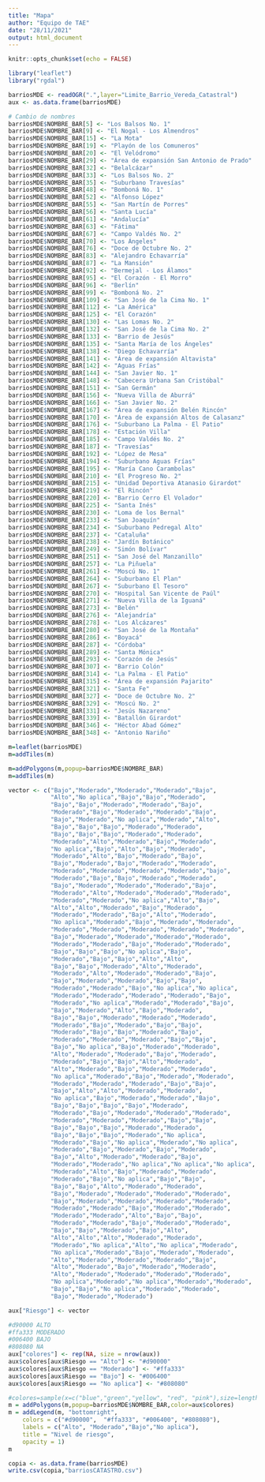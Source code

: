 ```yaml
---
title: "Mapa"
author: "Equipo de TAE"
date: "28/11/2021"
output: html_document
---
```


```r
knitr::opts_chunk$set(echo = FALSE)
```

```r
library("leaflet")
library("rgdal")
```

```r
barriosMDE <- readOGR(".",layer="Limite_Barrio_Vereda_Catastral")
aux <- as.data.frame(barriosMDE)
```
```r
# Cambio de nombres
barriosMDE$NOMBRE_BAR[5] <- "Los Balsos No. 1"
barriosMDE$NOMBRE_BAR[9] <- "El Nogal - Los Almendros"
barriosMDE$NOMBRE_BAR[15] <- "La Mota"
barriosMDE$NOMBRE_BAR[19] <- "Playón de los Comuneros"
barriosMDE$NOMBRE_BAR[20] <- "El Velódromo"
barriosMDE$NOMBRE_BAR[29] <- "Área de expansión San Antonio de Prado"
barriosMDE$NOMBRE_BAR[32] <- "Belalcázar"
barriosMDE$NOMBRE_BAR[33] <- "Los Balsos No. 2"
barriosMDE$NOMBRE_BAR[35] <- "Suburbano Travesías"
barriosMDE$NOMBRE_BAR[48] <- "Bomboná No. 1"
barriosMDE$NOMBRE_BAR[52] <- "Alfonso López"
barriosMDE$NOMBRE_BAR[55] <- "San Martín de Porres"
barriosMDE$NOMBRE_BAR[56] <- "Santa Lucía"
barriosMDE$NOMBRE_BAR[61] <- "Andalucía"
barriosMDE$NOMBRE_BAR[63] <- "Fátima"
barriosMDE$NOMBRE_BAR[67] <- "Campo Valdés No. 2"
barriosMDE$NOMBRE_BAR[70] <- "Los Ángeles"
barriosMDE$NOMBRE_BAR[76] <- "Doce de Octubre No. 2"
barriosMDE$NOMBRE_BAR[83] <- "Alejandro Echavarría"
barriosMDE$NOMBRE_BAR[87] <- "La Mansión"
barriosMDE$NOMBRE_BAR[92] <- "Bermejal - Los Álamos"
barriosMDE$NOMBRE_BAR[95] <- "El Corazón - El Morro"
barriosMDE$NOMBRE_BAR[96] <- "Berlín"
barriosMDE$NOMBRE_BAR[99] <- "Bomboná No. 2"
barriosMDE$NOMBRE_BAR[109] <- "San José de la Cima No. 1"
barriosMDE$NOMBRE_BAR[112] <- "La América"
barriosMDE$NOMBRE_BAR[125] <- "El Corazón"
barriosMDE$NOMBRE_BAR[130] <- "Las Lomas No. 2"
barriosMDE$NOMBRE_BAR[132] <- "San José de la Cima No. 2"
barriosMDE$NOMBRE_BAR[133] <- "Barrio de Jesús"
barriosMDE$NOMBRE_BAR[135] <- "Santa María de los Ángeles"
barriosMDE$NOMBRE_BAR[138] <- "Diego Echavarría"
barriosMDE$NOMBRE_BAR[141] <- "Área de expansión Altavista"
barriosMDE$NOMBRE_BAR[142] <- "Aguas Frías"
barriosMDE$NOMBRE_BAR[144] <- "San Javier No. 1"
barriosMDE$NOMBRE_BAR[148] <- "Cabecera Urbana San Cristóbal"
barriosMDE$NOMBRE_BAR[151] <- "San Germán"
barriosMDE$NOMBRE_BAR[156] <- "Nueva Villa de Aburrá"
barriosMDE$NOMBRE_BAR[166] <- "San Javier No. 2"
barriosMDE$NOMBRE_BAR[167] <- "Área de expansión Belén Rincón"
barriosMDE$NOMBRE_BAR[170] <- "Área de expansión Altos de Calasanz"
barriosMDE$NOMBRE_BAR[176] <- "Suburbano La Palma - El Patio"
barriosMDE$NOMBRE_BAR[178] <- "Estación Villa"
barriosMDE$NOMBRE_BAR[185] <- "Campo Valdés No. 2"
barriosMDE$NOMBRE_BAR[187] <- "Travesías"
barriosMDE$NOMBRE_BAR[192] <- "López de Mesa"
barriosMDE$NOMBRE_BAR[194] <- "Suburbano Aguas Frías"
barriosMDE$NOMBRE_BAR[195] <- "María Cano Carambolas"
barriosMDE$NOMBRE_BAR[210] <- "El Progreso No. 2"
barriosMDE$NOMBRE_BAR[215] <- "Unidad Deportiva Atanasio Girardot"
barriosMDE$NOMBRE_BAR[219] <- "El Rincón"
barriosMDE$NOMBRE_BAR[220] <- "Barrio Cerro El Volador"
barriosMDE$NOMBRE_BAR[225] <- "Santa Inés"
barriosMDE$NOMBRE_BAR[230] <- "Loma de los Bernal"
barriosMDE$NOMBRE_BAR[233] <- "San Joaquín"
barriosMDE$NOMBRE_BAR[234] <- "Suburbano Pedregal Alto"
barriosMDE$NOMBRE_BAR[237] <- "Cataluña"
barriosMDE$NOMBRE_BAR[238] <- "Jardín Botánico"
barriosMDE$NOMBRE_BAR[249] <- "Simón Bolívar"
barriosMDE$NOMBRE_BAR[251] <- "San José del Manzanillo"
barriosMDE$NOMBRE_BAR[257] <- "La Piñuela"
barriosMDE$NOMBRE_BAR[261] <- "Moscú No. 1"
barriosMDE$NOMBRE_BAR[264] <- "Suburbano El Plan"
barriosMDE$NOMBRE_BAR[267] <- "Suburbano El Tesoro"
barriosMDE$NOMBRE_BAR[270] <- "Hospital San Vicente de Paúl"
barriosMDE$NOMBRE_BAR[271] <- "Nueva Villa de la Iguaná"
barriosMDE$NOMBRE_BAR[273] <- "Belén"
barriosMDE$NOMBRE_BAR[276] <- "Alejandría"
barriosMDE$NOMBRE_BAR[278] <- "Los Alcázares"
barriosMDE$NOMBRE_BAR[280] <- "San José de la Montaña"
barriosMDE$NOMBRE_BAR[286] <- "Boyacá"
barriosMDE$NOMBRE_BAR[287] <- "Córdoba"
barriosMDE$NOMBRE_BAR[289] <- "Santa Mónica"
barriosMDE$NOMBRE_BAR[293] <- "Corazón de Jesús"
barriosMDE$NOMBRE_BAR[307] <- "Barrio Colón"
barriosMDE$NOMBRE_BAR[314] <- "La Palma - El Patio"
barriosMDE$NOMBRE_BAR[315] <- "Área de expansión Pajarito"
barriosMDE$NOMBRE_BAR[321] <- "Santa Fe"
barriosMDE$NOMBRE_BAR[327] <- "Doce de Octubre No. 2"
barriosMDE$NOMBRE_BAR[329] <- "Moscú No. 2"
barriosMDE$NOMBRE_BAR[331] <- "Jesús Nazareno"
barriosMDE$NOMBRE_BAR[339] <- "Batallón Girardot"
barriosMDE$NOMBRE_BAR[346] <- "Héctor Abad Gómez"
barriosMDE$NOMBRE_BAR[348] <- "Antonio Nariño"
```

```r
m=leaflet(barriosMDE)
m=addTiles(m)
```

```r
m=addPolygons(m,popup=barriosMDE$NOMBRE_BAR)
m=addTiles(m)
```

```r
vector <- c("Bajo","Moderado","Moderado","Moderado","Bajo",
            "Alto","No aplica","Bajo","Bajo","Moderado",
            "Bajo","Bajo","Moderado","Moderado","Bajo",
            "Moderado","Bajo","Moderado","Moderado","Bajo",
            "Bajo","Moderado","No aplica","Moderado","Alto",
            "Bajo","Bajo","Bajo","Moderado","Moderado",
            "Bajo","Bajo","Bajo","Moderado","Moderado",
            "Moderado","Alto","Moderado","Bajo","Moderado",
            "No aplica","Bajo","Alto","Bajo","Moderado",
            "Moderado","Alto","Bajo","Moderado","Bajo",
            "Bajo","Moderado","Bajo","Moderado","Moderado",
            "Moderado","Moderado","Moderado","Moderado","bajo",
            "Moderado","Bajo","Bajo","Moderado","Moderado",
            "Bajo","Moderado","Moderado","Moderado","Bajo",
            "Moderado","Alto","Moderado","Moderado","Moderado",
            "Moderado","Moderado","No aplica","Alto","Bajo",
            "Alto","Alto","Moderado","Bajo","Moderado",
            "Moderado","Moderado","Bajo","Alto","Moderado",
            "No aplica","Moderado","Bajo","Moderado","Moderado",
            "Moderado","Moderado","Moderado","Moderado","Moderado",
            "Bajo","Moderado","Moderado","Moderado","Moderado",
            "Moderado","Moderado","Bajo","Moderado","Moderado",
            "Bajo","Bajo","Bajo","No aplica","Bajo",
            "Moderado","Bajo","Bajo","Alto","Alto",
            "Bajo","Bajo","Moderado","Alto","Moderado",
            "Moderado","Alto","Moderado","Moderado","Bajo",
            "Bajo","Moderado","Moderado","Bajo","Bajo",
            "Moderado","Moderado","Bajo","No aplica","No aplica",
            "Moderado","Moderado","Moderado","Moderado","Bajo",
            "Moderado","No aplica","Moderado","Moderado","Bajo",
            "Bajo","Moderado","Alto","Bajo","Moderado",
            "Bajo","Bajo","Moderado","Moderado","Moderado",
            "Moderado","Bajo","Moderado","Bajo","Bajo",
            "Moderado","Bajo","Bajo","Moderado","Bajo",
            "Moderado","Moderado","Moderado","Bajo","Bajo",
            "Bajo","No aplica","Bajo","Moderado","Moderado",
            "Alto","Moderado","Moderado","Bajo","Moderado",
            "Moderado","Bajo","Bajo","Alto","Moderado",
            "Alto","Moderado","Bajo","Moderado","Moderado",
            "No aplica","Moderado","Bajo","Moderado","Moderado",
            "Moderado","Moderado","Moderado","Bajo","Bajo",
            "Bajo","Alto","Alto","Moderado","Moderado",
            "No aplica","Bajo","Moderado","Moderado","Bajo",
            "Bajo","Bajo","Bajo","Bajo","Moderado",
            "Moderado","Bajo","Moderado","Moderado","Moderado",
            "Moderado","Moderado","Moderado","Bajo","Bajo",
            "Bajo","Bajo","Bajo","Moderado","Moderado",
            "Bajo","Bajo","Bajo","Moderado","No aplica",
            "Moderado","Bajo","No aplica","Moderado","No aplica",
            "Moderado","Bajo","Moderado","Bajo","Moderado",
            "Bajo","Alto","Moderado","Moderado","Bajo",
            "Moderado","Moderado","No aplica","No aplica","No aplica",
            "Moderado","Alto","Bajo","Moderado","Moderado",
            "Moderado","Bajo","No aplica","Bajo","Bajo",
            "Bajo","Bajo","Alto","Moderado","Moderado",
            "Bajo","Moderado","Moderado","Moderado","Moderado",
            "Bajo","Moderado","Moderado","Moderado","Moderado",
            "Moderado","Moderado","Bajo","Moderado","Moderado",
            "Moderado","Moderado","Alto","Bajo","Bajo",
            "Moderado","Moderado","Bajo","Moderado","Moderado",
            "Bajo","Bajo","Moderado","Bajo","Alto",
            "Alto","Alto","Alto","Moderado","Moderado",
            "Moderado","No aplica","Alto","No aplica","Moderado",
            "No aplica","Moderado","Bajo","Moderado","Moderado",
            "Alto","Moderado","Moderado","Moderado","Bajo",
            "Alto","Moderado","Bajo","Moderado","Moderado",
            "Alto","Moderado","Moderado","Moderado","Moderado",
            "No aplica","Moderado","No aplica","Moderado","Moderado",
            "Bajo","Bajo","No aplica","Moderado","Moderado",
            "Bajo","Moderado","Moderado")
```

```r
aux["Riesgo"] <- vector
```

```r
#d90000 ALTO
#ffa333 MODERADO
#006400 BAJO
#808080 NA
aux["colores"] <- rep(NA, size = nrow(aux))
aux$colores[aux$Riesgo == "Alto"] <- "#d90000"
aux$colores[aux$Riesgo == "Moderado"] <- "#ffa333"
aux$colores[aux$Riesgo == "Bajo"] <- "#006400"
aux$colores[aux$Riesgo == "No aplica"] <- "#808080"
```


```r
#colores=sample(x=c("blue","green","yellow", "red", "pink"),size=length(barriosMDE),replace=TRUE)
m = addPolygons(m,popup=barriosMDE$NOMBRE_BAR,color=aux$colores)
m = addLegend(m, "bottomright",
    colors = c("#d90000",  "#ffa333", "#006400", "#808080"),
    labels = c("Alto", "Moderado","Bajo","No aplica"),
    title = "Nivel de riesgo",
    opacity = 1)
m
```

```r
copia <- as.data.frame(barriosMDE)
write.csv(copia,"barriosCATASTRO.csv")
```